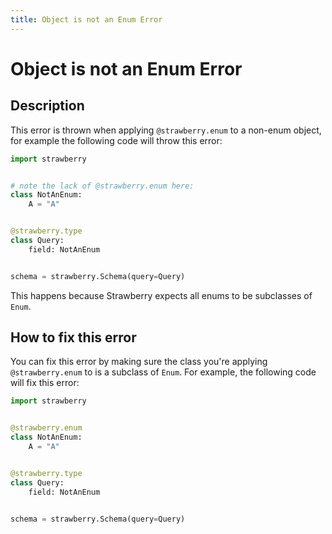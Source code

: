 ```yaml
---
title: Object is not an Enum Error
---
```


# Object is not an Enum Error

## Description

This error is thrown when applying `@strawberry.enum` to a non-enum object, for
example the following code will throw this error:

```python
import strawberry


# note the lack of @strawberry.enum here:
class NotAnEnum:
    A = "A"


@strawberry.type
class Query:
    field: NotAnEnum


schema = strawberry.Schema(query=Query)
```

This happens because Strawberry expects all enums to be subclasses of `Enum`.

## How to fix this error

You can fix this error by making sure the class you're applying
`@strawberry.enum` to is a subclass of `Enum`. For example, the following code
will fix this error:

```python
import strawberry


@strawberry.enum
class NotAnEnum:
    A = "A"


@strawberry.type
class Query:
    field: NotAnEnum


schema = strawberry.Schema(query=Query)
```